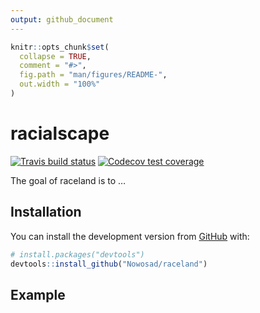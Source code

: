 ```yaml
---
output: github_document
---
```


<!-- README.md is generated from README.Rmd. Please edit that file -->

```r
knitr::opts_chunk$set(
  collapse = TRUE,
  comment = "#>",
  fig.path = "man/figures/README-",
  out.width = "100%"
)
```
# racialscape

<!-- badges: start -->
[![Travis build status](https://travis-ci.org/Nowosad/sd.svg?branch=master)](https://travis-ci.org/Nowosad/raceland)
[![Codecov test coverage](https://codecov.io/gh/Nowosad/sd/branch/master/graph/badge.svg)](https://codecov.io/gh/Nowosad/raceland?branch=master)
<!-- badges: end -->

The goal of raceland is to ...

## Installation

<!-- You can install the released version of raceland from [CRAN](https://CRAN.R-project.org) with: -->

<!-- ``` r -->
<!-- install.packages("raceland") -->
<!-- ``` -->

You can install the development version from [GitHub](https://github.com/) with:

``` r
# install.packages("devtools")
devtools::install_github("Nowosad/raceland")
```
## Example
